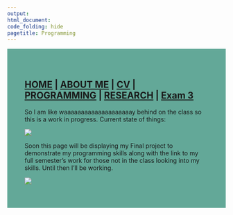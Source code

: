 ```yaml
---
output: 
html_document:
code_folding: hide
pagetitle: Programming
---
```

<style type="text/css">
.main-container {
  max-width: 1800px;
  margin-left: auto;
  margin-right: auto;
}
</style>

<style>
div.blue { background-color:#63a898; border-radius: 5px; padding: 20px;}
</style>
<div class = "blue">



<style>
div.blue { background-color:#63a898; border-radius: 0px; padding: 20px;}
</style>
<div class = "blue">


## [HOME](http://MurderousPolyhedron.github.io/) | [ABOUT ME](http://MurderousPolyhedron.github.io/About_Me/) | [CV](http://MurderousPolyhedron.github.io/CV/) | [PROGRAMMING](http://MurderousPolyhedron.github.io/Programming/) | [RESEARCH](http://MurderousPolyhedron.github.io/Research/) | [Exam 3](http://MurderousPolyhedron.github.io/Exam_3/)

So I am like waaaaaaaaaaaaaaaaaaaay behind on the class so this is a work in progress. Current state of things:


![](https://media.giphy.com/media/RfvBXK1m8Kcdq/giphy.gif)

Soon this page will be displaying my Final project to demonstrate my programming skills along with the link to my full semester's work for those not in the class looking into my skills. Until then I'll be working.

![](https://media.giphy.com/media/13HgwGsXF0aiGY/giphy.gif)
